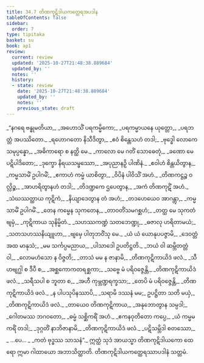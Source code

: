 ```yaml
---
title: 34.7 တိဏကုဋိဒါယကတ္ထေရအပဒါန
tableOfContents: false
sidebar:
  order: 7
type: tipitaka
basket: su
book: ap1
review:
  current: review
  updated: '2025-10-27T21:48:38.889684'
  updated_by: ''
  notes: ''
  history:
  - state: review
    date: '2025-10-27T21:48:38.889684'
    updated_by: ''
    notes: ''
    previous_state: draft
---
```



<ReviewStatus review={frontmatter.review} showDetails={true} />

<HypothesisAnnotation frontmatter={frontmatter} />

<DynamicBreadcrumb />

<Division number="74" book="ap1" e="ch" v="20" p="311">

<Paragraph number="3800" type="verses" book="ap1">
_“နဂရေ ဗန္ဓုမတိယာ,_  
_အဟောသိံ ပရကမ္မိကော;_  
_ပရကမ္မာယနေ ယုတ္တော,_  
_ပရဘတ္တံ အပဿိတော._  

</Paragraph>

</Division>
<Division number="75" book="ap1" e="ch" v="20" p="311">

<Paragraph number="3801" type="verses" book="ap1">
_ရဟောဂတော နိသီဒိတွာ,_  
_ဧဝံ စိန္တေသဟံ တဒါ;_  
_ဗုဒ္ဓေါ လောကေ သမုပ္ပန္နော,_  
_အဓိကာရော စ နတ္ထိ မေ._  

</Paragraph>

</Division>
<Division number="76" book="ap1" e="ch" v="20" p="311">

<Paragraph number="3802" type="verses" book="ap1">
_ကာလော မေ ဂတိံ သောဓေတုံ,_  
_ခဏော မေ ပဋိပါဒိတော;_  
_ဒုက္ခော နိရယသမ္ဖဿော,_  
_အပုညာနဉှိ ပါဏိနံ._  

</Paragraph>

</Division>
<Division number="77" book="ap1" e="ch" v="20" p="311">

<Paragraph number="3803" type="verses" book="ap1">
_ဧဝါဟံ စိန္တယိတွာန,_  
_ကမ္မသာမိံ ဥပါဂမိံ;_  
_ဧကာဟံ ကမ္မံ ယာစိတွာ,_  
_ဝိပိနံ ပါဝိသိံ အဟံ._  

</Paragraph>

</Division>
<Division number="78" book="ap1" e="ch" v="20" p="312">

<Paragraph number="3804" type="verses" book="ap1">
_တိဏကဋ္ဌဉ္စ ဝလ္လိဉ္စ,_  
_အာဟရိတွာနဟံ တဒါ;_  
_တိဒဏ္ဍကေ ဌပေတွာန,_  
_အကံ တိဏကုဋိံ အဟံ._  

</Paragraph>

</Division>
<Division number="79" book="ap1" e="ch" v="20" p="312">

<Paragraph number="3805" type="verses" book="ap1">
_သံဃဿတ္ထာယ ကုဋိကံ,_  
_နိယျာဒေတွာန တံ အဟံ;_  
_တဒဟေယေဝ အာဂန္တွာ,_  
_ကမ္မသာမိံ ဥပါဂမိံ._  

</Paragraph>

</Division>
<Division number="80" book="ap1" e="ch" v="20" p="312">

<Paragraph number="3806" type="verses" book="ap1">
_တေန ကမ္မေန သုကတေန,_  
_တာဝတိံသမဂစ္ဆဟံ;_  
_တတ္ထ မေ သုကတံ ဗျမှံ,_  
_ကုဋိကာယ သုနိမ္မိတံ._  

</Paragraph>

</Division>
<Division number="81" book="ap1" e="ch" v="20" p="312">

<Paragraph number="3807" type="verses" book="ap1">
_သဟဿကဏ္ဍံ သတဘေဏ္ဍု,_  
_ဓဇာလု ဟရိတာမယံ;_  
_သတသဟဿနိယျူဟာ,_  
_ဗျမှေ ပါတုဘဝိံသု မေ._  

</Paragraph>

</Division>
<Division number="82" book="ap1" e="ch" v="20" p="312">

<Paragraph number="3808" type="verses" book="ap1">
_ယံ ယံ ယောနုပပဇ္ဇာမိ,_  
_ဒေဝတ္တံ အထ မာနုသံ;_  
_မမ သင်္ကပ္ပမညာယ,_  
_ပါသာဒေါ ဥပတိဋ္ဌတိ._  

</Paragraph>

</Division>
<Division number="83" book="ap1" e="ch" v="20" p="312">

<Paragraph number="3809" type="verses" book="ap1">
_ဘယံ ဝါ ဆမ္ဘိတတ္တံ ဝါ,_  
_လောမဟံသော န ဝိဇ္ဇတိ;_  
_တာသံ မမ န ဇာနာမိ,_  
_တိဏကုဋိကာယိဒံ ဖလံ._  

</Paragraph>

</Division>
<Division number="84" book="ap1" e="ch" v="20" p="312">

<Paragraph number="3810" type="verses" book="ap1">
_သီဟဗျဂ္ဃါ စ ဒီပီ စ,_  
_အစ္ဆကောကတရစ္ဆကာ;_  
_သဗ္ဗေ မံ ပရိဝဇ္ဇေန္တိ,_  
_တိဏကုဋိကာယိဒံ ဖလံ._  

</Paragraph>

</Division>
<Division number="85" book="ap1" e="ch" v="20" p="312">

<Paragraph number="3811" type="verses" book="ap1">
_သရီသပါ စ ဘူတာ စ,_  
_အဟီ ကုမ္ဘဏ္ဍရက္ခသာ;_  
_တေပိ မံ ပရိဝဇ္ဇေန္တိ,_  
_တိဏကုဋိကာယိဒံ ဖလံ._  

</Paragraph>

</Division>
<Division number="86" book="ap1" e="ch" v="20" p="312">

<Paragraph number="3812" type="verses" book="ap1">
_န ပါပသုပိနဿာပိ,_  
_သရာမိ ဒဿနံ မမ;_  
ဥပဋ္ဌိတာ သတိ မယှံ,_  
_တိဏကုဋိကာယိဒံ ဖလံ._  

</Paragraph>

</Division>
<Division number="87" book="ap1" e="ch" v="20" p="312">

<Paragraph number="3813" type="verses" book="ap1">
_တာယေဝ တိဏကုဋိကာယ,_  
_အနုဘောတွာန သမ္ပဒါ;_  
_ဂေါတမဿ ဘဂဝတော,_  
_ဓမ္မံ သစ္ဆိကရိံ အဟံ._  

</Paragraph>

</Division>
<Division number="88" book="ap1" e="ch" v="20" p="312">

<Paragraph number="3814" type="verses" book="ap1">
_ဧကနဝုတိတော ကပ္ပေ,_  
_ယံ ကမ္မမကရိံ တဒါ;_  
_ဒုဂ္ဂတိံ နာဘိဇာနာမိ,_  
_တိဏကုဋိကာယိဒံ ဖလံ._  

</Paragraph>

</Division>
<Division number="89" book="ap1" e="ch" v="20" p="312">

<Paragraph number="3815" type="verses" book="ap1">
_ပဋိသမ္ဘိဒါ စတဿော,_  
_ …ပေ… _  
_ကတံ ဗုဒ္ဓဿ သာသနံ”._  

</Paragraph>

<Paragraph number="3816" book="ap1">
ဣတ္ထံ သုဒံ အာယသ္မာ တိဏကုဋိဒါယကော ထေရော ဣမာ ဂါထာယော အဘာသိတ္ထာတိ.

</Paragraph>
</Division>

<Paragraph number="3817" type="center" book="ap1">
တိဏကုဋိဒါယကတ္ထေရဿာပဒါနံ သတ္တမံ.
</Paragraph>